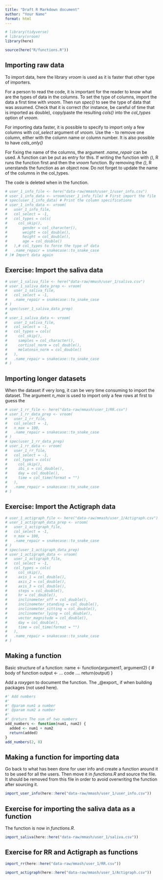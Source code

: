 ```yaml
---
title: "Draft R Markdown document"
author: "Your Name"
format: html
---
```


```r
# library(tidyverse)
# library(vroom)
library(here)

source(here("R/functions.R"))
```

## Importing raw data

To import data, here the library _vroom_ is used as it is faster that other type of importers. 

For a person to read the code, it is important for the reader to know what are the types of data in the columns. To set the type of columns, import the data a first time with _vroom_. Then run _spec()_ to see the type of data that was assumed. Check that it is correct (for instance, be careful of time that is imported as double), copy/paste the resulting _cols()_ into the _col_types_ option of _vroom_.

For importing data faster, it is possible to specify to import only a few columns with _col_select_ argument of _vroom_. Use the _-_ to remove one column, either with the column name or column number. It is also possible to have _cols_only()_ 

For fixing the name of the columns, the argument _.name_repair_ can be used. A function can be put as entry for this. If writing the function with _()_, R runs the function first and then the _vroom_ function. By removing the _()_, R unerstands the function as an object now. Do not forget to update the name of the columns in the col_types.

The code is deleted when in the function.

```r
# user_1_info_file <- here("data-raw/mmash/user_1/user_info.csv")
# user_1_info_data <- vroom(user_1_info_file) # First import the file
# spec(user_1_info_data) # Print the column specifications
# user_1_info_data <- vroom(
#   user_1_info_file,
#   col_select = -1,
#   col_types = cols(
#     col_skip(),
#       gender = col_character(),
#       weight = col_double(),
#       height = col_double(),
#       age = col_double()
#   ),# col_types to force the type of data
#   .name_repair = snakecase::to_snake_case
# )# Import data again
```
## Exercise: Import the saliva data

```r
# user_1_saliva_file <- here("data-raw/mmash/user_1/saliva.csv")
# user_1_saliva_data_prep <- vroom(
#   user_1_saliva_file,
#   col_select = -1,
#   .name_repair = snakecase::to_snake_case
# )
# spec(user_1_saliva_data_prep)
#
# user_1_saliva_data <- vroom(
#   user_1_saliva_file,
#   col_select = -1,
#   col_types = cols(
#     col_skip(),
#     samples = col_character(),
#     cortisol_norm = col_double(),
#     melatonin_norm = col_double()
#   ),
#   .name_repair = snakecase::to_snake_case
# )
```

## Importing longer datasets

When the dataset if very long, it can be very time consuming to import the dataset. The argument _n_max_ is used to import only a few rows at first to guess the 

```r
# user_1_rr_file <- here("data-raw/mmash/user_1/RR.csv")
# user_1_rr_data_prep <- vroom(
#   user_1_rr_file,
#   col_select = -1,
#   n_max = 100,
#   .name_repair = snakecase::to_snake_case
# )
# spec(user_1_rr_data_prep)
# user_1_rr_data <- vroom(
#   user_1_rr_file,
#   col_select = -1,
#   col_types = cols(
#     col_skip(),
#     ibi_s = col_double(),
#     day = col_double(),
#     time = col_time(format = "")
#   ),
#   .name_repair = snakecase::to_snake_case
# )
```

## Exercise: Import the Actigraph data

```r
# user_1_actigraph_file <- here("data-raw/mmash/user_1/Actigraph.csv")
# user_1_actigraph_data_prep <- vroom(
#   user_1_actigraph_file,
#   col_select = -1,
#   n_max = 100,
#   .name_repair = snakecase::to_snake_case
# )
# spec(user_1_actigraph_data_prep)
# user_1_actigraph_data <- vroom(
#   user_1_actigraph_file,
#   col_select = -1,
#   col_types = cols(
#     col_skip(),
#     axis_1 = col_double(),
#     axis_2 = col_double(),
#     axis_3 = col_double(),
#     steps = col_double(),
#     hr = col_double(),
#     inclinometer_off = col_double(),
#     inclinometer_standing = col_double(),
#     inclinometer_sitting = col_double(),
#     inclinometer_lying = col_double(),
#     vector_magnitude = col_double(),
#     day = col_double(),
#     time = col_time(format = "")
#   ),
#   .name_repair = snakecase::to_snake_case
# )
```

## Making a function

Basic structure of a function:
name <- function(argument1, argument2) {
    # body of function
    output <- ... code ....
    return(output)
}

Add a _roxygen_ to document the function. The _@export_ if when building packages (not used here).

```r
#' Add numbers
#'
#' @param num1 a number
#' @param num2 a number
#'
#' @return The sum of two numbers
add_numbers <- function(num1, num2) {
  added <- num1 + num2
  return(added)
}
add_numbers(2, 8)
```

## Making a function for importing data

Go back to what has been done for user info and create a function around it to be used for all the users. Then move it in _functions.R_ and source the file. It should be removed from this file in order to avoid overwriting the function after sourcing it.

```r
import_user_info(here::here("data-raw/mmash/user_1/user_info.csv"))
```


## Exercise for importing the saliva data as a function

The function is now in _functions.R_.

```r
import_saliva(here::here("data-raw/mmash/user_1/saliva.csv"))
```

## Exercise for RR and Actigraph as functions

```r
import_rr(here::here("data-raw/mmash/user_1/RR.csv"))
```

```r
import_actigraph(here::here("data-raw/mmash/user_1/Actigraph.csv"))
```
